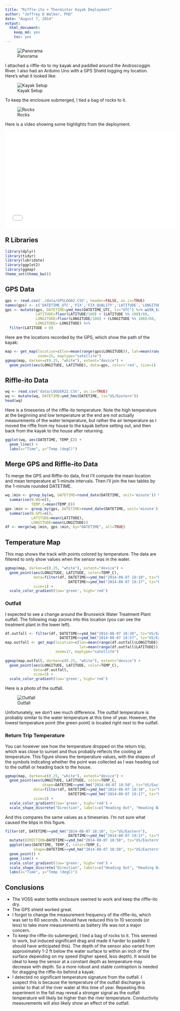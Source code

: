 ```yaml
---
title: "Riffle-ito + Thermistor Kayak Deployment"
author: "Jeffrey D Walker, PhD"
date: "August 7, 2014"
output:
  html_document:
    keep_md: yes
    toc: yes
---
```


![Panorama](img/panorama.jpg)

I attached a riffle-ito to my kayak and paddled around the Androscoggin River. I also had an Arduino Uno with a GPS Shield logging my location. Here's what it looked like:


![Kayak Setup](img/kayak.jpg)

To keep the enclosure submerged, I tied a bag of rocks to it.

![Rocks](img/rocks.jpg)

Here is a video showing some highlights from the deployment.

<iframe width="560" height="315" src="//www.youtube.com/embed/t26eL-m8-zo" frameborder="0" allowfullscreen></iframe>

## R Libraries

```r
library(dplyr)
library(tidyr)
library(lubridate)
library(ggplot2)
library(ggmap)
theme_set(theme_bw())
```

## GPS Data

```r
gps <- read.csv('./data/GPSLOG02.CSV', header=FALSE, as.is=TRUE)
names(gps) <- c('DATETIME_UTC','FIX','FIX_QUALITY','LATITUDE','LONGITUDE','SPEED','ANGLE','ALTITUDE','NUM_SATELLITES')
gps <- mutate(gps, DATETIME=ymd_hms(DATETIME_UTC, tz="UTC") %>% with_tz(tzone="US/Eastern"),
              LATITUDE=floor(LATITUDE/100) + (LATITUDE %% 100)/60,
              LONGITUDE=floor(LONGITUDE/100) + (LONGITUDE %% 100)/60,
              LONGITUDE=-LONGITUDE) %>%
  filter(LATITUDE > 0)
```

Here are the locations recorded by the GPS, which show the path of the kayak:

```r
map <- get_map(location=c(lon=mean(range(gps$LONGITUDE)), lat=mean(range(gps$LATITUDE))),
               zoom=15, maptype="satellite")
ggmap(map, darken=c(0.25, "white"), extent="device") +
  geom_point(aes(LONGITUDE, LATITUDE), data=gps, color='red', size=1)
```

## Riffle-ito Data

```r
wq <- read.csv('data/LOGGER22.CSV', as.is=TRUE)
wq <- mutate(wq, DATETIME=ymd_hms(DATETIME, tz="US/Eastern"))
head(wq)
```

Here is a timeseries of the riffle-ito temperature. Note the high temperature at the beginning and low temperature at the end are not actually measurements of the water temperature, but rather the air temperature as I moved the riffle from my house to the kayak before setting out, and then back from the kayak to the house after returning.

```r
ggplot(wq, aes(DATETIME, TEMP_C)) +
  geom_line() +
  labs(x="Time", y="Temp (degC)")
```

## Merge GPS and Riffle-ito Data

To merge the GPS and Riffle-ito data, first I'll compute the mean location and mean temperature at 1-minute intervals. Then I'll join the two tables by the 1-minute rounded DATETIME.

```r
wq.1min <- group_by(wq, DATETIME=round_date(DATETIME, unit='minute')) %>%
  summarise(N.WQ=n(),
            TEMP_C=mean(TEMP_C))
gps.1min <- group_by(gps, DATETIME=round_date(DATETIME, unit='minute')) %>%
  summarise(N.GPS=n(),
            LATITUDE=mean(LATITUDE),
            LONGITUDE=mean(LONGITUDE))
df <- merge(wq.1min, gps.1min, by="DATETIME", all=TRUE)
```

## Temperature Map

This map shows the track with points colored by temperature. The data are filtered to only show values when the sensor was in the water.

```r
ggmap(map, darken=c(0.25, "white"), extent="device") +
  geom_point(aes(LONGITUDE, LATITUDE, color=TEMP_C), 
             data=filter(df, DATETIME>=ymd_hm("2014-08-07 18:10", tz="US/Eastern"), 
                             DATETIME<=ymd_hm("2014-08-07 19:17", tz="US/Eastern")), 
             size=1) +
  scale_color_gradient(low='green', high='red')
```

### Outfall

I expected to see a change around the Brunswick Water Treatment Plant outfall. The following map zooms into this location (you can see the treatment plant in the lower left). 

```r
df.outfall <- filter(df, DATETIME>=ymd_hm("2014-08-07 18:30", tz="US/Eastern"), 
                         DATETIME<=ymd_hm("2014-08-07 18:57", tz="US/Eastern"))
map.outfall <- get_map(location=c(lon=mean(range(df.outfall$LONGITUDE)), 
                                  lat=mean(range(df.outfall$LATITUDE))),
                       zoom=17, maptype="satellite")
                      
ggmap(map.outfall, darken=c(0.25, "white"), extent="device") +
  geom_point(aes(LONGITUDE, LATITUDE, color=TEMP_C), 
             data=df.outfall, 
             size=3) +
  scale_color_gradient(low='green', high='red')
```

Here is a photo of the outfall.

![Outfall](img/outfall.jpg)

Unfortunately, we don't see much difference. The outfall temperature is probably similar to the water temperature at this time of year. However, the lowest temperature point (the green point) is located right next to the outfall.

### Return Trip Temperature

You can however see how the temperature dropped on the return trip, which was close to sunset and thus probably reflects the cooling air temperature. This figure shows the temperature values, with the shapes of the symbols indicating whether the point was collected as I was heading out to the outfall or heading back to the house.

```r
ggmap(map, darken=c(0.25, "white"), extent="device") +
  geom_point(aes(LONGITUDE, LATITUDE, color=TEMP_C, 
                 shape=DATETIME>=ymd_hm("2014-08-07 18:50", tz="US/Eastern")), 
             data=filter(df, DATETIME>=ymd_hm("2014-08-07 18:10", tz="US/Eastern"), 
                             DATETIME<=ymd_hm("2014-08-07 19:17", tz="US/Eastern")), 
             size=2) +
  scale_color_gradient(low='green', high='red') +
  scale_shape_discrete("Direction", labels=c("Heading Out", "Heading Back"))
```

And this compares the same values as a timeseries. I'm not sure what caused the blips in this figure.

```r
filter(df, DATETIME>=ymd_hm("2014-08-07 18:10", tz="US/Eastern"), 
                             DATETIME<=ymd_hm("2014-08-07 19:17", tz="US/Eastern")) %>%
  mutate(DIRECTION=DATETIME>=ymd_hm("2014-08-07 18:50", tz="US/Eastern")) %>%
  ggplot(aes(DATETIME, TEMP_C, color=TEMP_C, 
             shape=DATETIME>=ymd_hm("2014-08-07 18:50", tz="US/Eastern"))) +
  geom_point() +
  geom_line() +
  scale_color_gradient(low='green', high='red') +
  scale_shape_discrete("Direction", labels=c("Heading Out", "Heading Back")) +
  labs(x="Time", y="Temp (degC)")
```

## Conclusions

- The VOSS water bottle enclosure seemed to work and keep the riffle-ito dry.
- The GPS shield worked great.
- I forgot to change the measurement frequency of the riffle-ito, which was set to 60 seconds. I should have reduced this to 10 seconds (or less) to take more measurements as battery life was not a major concern.
- To keep the riffle-ito submerged, I tied a bag of rocks to it. This seemed to work, but induced significant drag and made it harder to paddle (I should have anticipated this). The depth of the sensor also varied from approximately 1-2 ft below the water surface to within an inch of the surface depending on my speed (higher speed, less depth). It would be ideal to keep the sensor at a constant depth as temperature may decrease with depth. So a more robust and stable contraption is needed for dragging the riffle-ito behind a kayak. 
- I detected no significant temperature signature from the outfall. I suspect this is because the temperature of the outfall discharge is similar to that of the river water at this time of year. Repeating this experiment in the fall may reveal a stronger signal as the outfall temperature will likely be higher than the river temperature. Conductivity measurements will also likely show an effect of the outfall.